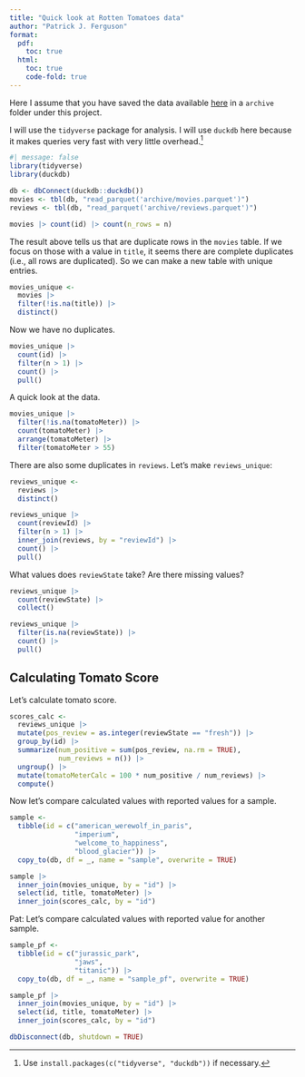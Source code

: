 ```yaml
---
title: "Quick look at Rotten Tomatoes data"
author: "Patrick J. Ferguson"
format: 
  pdf:
    toc: true
  html:
    toc: true
    code-fold: true
---
```


Here I assume that you have saved the data available [here](https://www.kaggle.com/datasets/andrezaza/clapper-massive-rotten-tomatoes-movies-and-reviews) in a `archive` folder under this project.

I will use the `tidyverse` package for analysis.
I will use `duckdb` here because it makes queries very fast with very little overhead.^[Use `install.packages(c("tidyverse", "duckdb"))` if necessary.]

```r
#| message: false
library(tidyverse)
library(duckdb)
```

```r
db <- dbConnect(duckdb::duckdb())
movies <- tbl(db, "read_parquet('archive/movies.parquet')")
reviews <- tbl(db, "read_parquet('archive/reviews.parquet')")
```

```r
movies |> count(id) |> count(n_rows = n)
```

The result above tells us that are duplicate rows in the `movies` table.
If we focus on those with a value in `title`, it seems there are complete duplicates (i.e., all rows are duplicated).
So we can make a new table with unique entries.

```r
movies_unique <-
  movies |> 
  filter(!is.na(title)) |> 
  distinct() 
```

Now we have no duplicates.

```r
movies_unique |> 
  count(id) |> 
  filter(n > 1) |>
  count() |>
  pull()
```

A quick look at the data.

```r
movies_unique |>
  filter(!is.na(tomatoMeter)) |>
  count(tomatoMeter) |> 
  arrange(tomatoMeter) |>
  filter(tomatoMeter > 55) 
```

There are also some duplicates in `reviews`.
Let's make `reviews_unique`:

```r
reviews_unique <-
  reviews |> 
  distinct() 

reviews_unique |>
  count(reviewId) |> 
  filter(n > 1) |>
  inner_join(reviews, by = "reviewId") |>
  count() |>
  pull()
```

What values does `reviewState` take?
Are there missing values?

```r
reviews_unique |>
  count(reviewState) |>
  collect()

reviews_unique |>
  filter(is.na(reviewState)) |>
  count() |>
  pull()
```

## Calculating Tomato Score

Let's calculate tomato score.

```r
scores_calc <-
  reviews_unique |>
  mutate(pos_review = as.integer(reviewState == "fresh")) |>
  group_by(id) |>
  summarize(num_positive = sum(pos_review, na.rm = TRUE),
            num_reviews = n()) |>
  ungroup() |>
  mutate(tomatoMeterCalc = 100 * num_positive / num_reviews) |>
  compute()
```

Now let's compare calculated values with reported values for a sample.

```r
sample <- 
  tibble(id = c("american_werewolf_in_paris",
                "imperium",
                "welcome_to_happiness",
                "blood_glacier")) |>
  copy_to(db, df = _, name = "sample", overwrite = TRUE)
```

```r
sample |>
  inner_join(movies_unique, by = "id") |>
  select(id, title, tomatoMeter) |>
  inner_join(scores_calc, by = "id")
```

Pat: Let's compare calculated values with reported value for another sample.

```r
sample_pf <- 
  tibble(id = c("jurassic_park",
                "jaws",
                "titanic")) |>
  copy_to(db, df = _, name = "sample_pf", overwrite = TRUE)
```

```r
sample_pf |>
  inner_join(movies_unique, by = "id") |>
  select(id, title, tomatoMeter) |>
  inner_join(scores_calc, by = "id")
```

```r
dbDisconnect(db, shutdown = TRUE)
```
